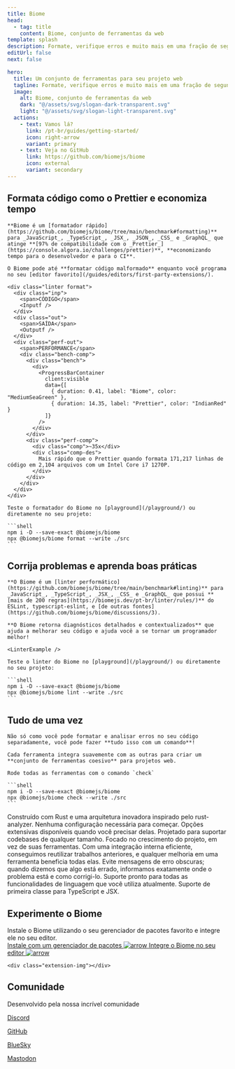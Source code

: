 ```yaml
---
title: Biome
head:
  - tag: title
    content: Biome, conjunto de ferramentas da web
template: splash
description: Formate, verifique erros e muito mais em uma fração de segundo.
editUrl: false
next: false

hero:
  title: Um conjunto de ferramentas para seu projeto web
  tagline: Formate, verifique erros e muito mais em uma fração de segundo.
  image:
    alt: Biome, conjunto de ferramentas da web
    dark: "@/assets/svg/slogan-dark-transparent.svg"
    light: "@/assets/svg/slogan-light-transparent.svg"
  actions:
    - text: Vamos lá?
      link: /pt-br/guides/getting-started/
      icon: right-arrow
      variant: primary
    - text: Veja no GitHub
      link: https://github.com/biomejs/biome
      icon: external
      variant: secondary
---
```



<div class="gradient"></div>

<div class="hero-code">
    <h2 class="head">Formata código como o Prettier e economiza tempo</h2>

    **Biome é um [formatador rápido](https://github.com/biomejs/biome/tree/main/benchmark#formatting)** para _JavaScript_, _TypeScript_, _JSX_, _JSON_, _CSS_ e _GraphQL_ que atinge **[97% de compatibilidade com o _Prettier_](https://console.algora.io/challenges/prettier)**, **economizando tempo para o desenvolvedor e para o CI**.

    O Biome pode até **formatar código malformado** enquanto você programa no seu [editor favorito](/guides/editors/first-party-extensions/).

    <div class="linter format">
      <div class="inp">
        <span>CÓDIGO</span>
        <Inputf />
      </div>
      <div class="out">
        <span>SAÍDA</span>
        <Outputf />
      </div>
      <div class="perf-out">
        <span>PERFORMANCE</span>
        <div class="bench-comp">
          <div class="bench">
            <div>
              <ProgressBarContainer
                client:visible
                data={[
                  { duration: 0.41, label: "Biome", color: "MediumSeaGreen" },
                  { duration: 14.35, label: "Prettier", color: "IndianRed" }
                ]}
              />
            </div>
          </div>
          <div class="perf-comp">
            <div class="comp">~35x</div>
            <div class="comp-des">
              Mais rápido que o Prettier quando formata 171,217 linhas de código em 2,104 arquivos com um Intel Core i7 1270P.
            </div>
          </div>
        </div>
      </div>
    </div>

    Teste o formatador do Biome no [playground](/playground/) ou diretamente no seu projeto:

    ```shell
    npm i -D --save-exact @biomejs/biome
    npx @biomejs/biome format --write ./src
    ```

</div>

<div class="hero-code">
    <h2 class="head">Corrija problemas e aprenda boas práticas</h2>

    **O Biome é um [linter performático](https://github.com/biomejs/biome/tree/main/benchmark#linting)** para _JavaScript_, _TypeScript_, _JSX_, _CSS_ e _GraphQL_ que possui **[mais de 200 regras](https://biomejs.dev/pt-br/linter/rules/)** do ESLint, typescript-eslint, e [de outras fontes](https://github.com/biomejs/biome/discussions/3).

    **O Biome retorna diagnósticos detalhados e contextualizados** que ajuda a melhorar seu código e ajuda você a se tornar um programador melhor!

    <LinterExample />

    Teste o linter do Biome no [playground](/playground/) ou diretamente no seu projeto:

    ```shell
    npm i -D --save-exact @biomejs/biome
    npx @biomejs/biome lint --write ./src
    ```

</div>

<div class="hero-code">
    <h2 class="head">Tudo de uma vez</h2>

    Não só como você pode formatar e analisar erros no seu código separadamente, você pode fazer **tudo isso com um comando**!

    Cada ferramenta integra suavemente com as outras para criar um **conjunto de ferramentas coesivo** para projetos web.

    Rode todas as ferramentas com o comando `check`

    ```shell
    npm i -D --save-exact @biomejs/biome
    npx @biomejs/biome check --write ./src
    ```

</div>

<div class="card-cnt">

<CardGrid>
    <Card title="Rápido" icon="rocket">
      Construído com Rust e uma arquitetura inovadora inspirado pelo rust-analyzer.
    </Card>
    <Card title="Simples" icon="pencil">
      Nenhuma configuração necessária para começar.
      Opções extensivas disponíveis quando você precisar delas.
    </Card>
    <Card title="Escalável" icon="random">
      Projetado para suportar codebases de qualquer tamanho. Focado no crescimento
      do projeto, em vez de suas ferramentas.
    </Card>
    <Card title="Otimizado" icon="setting">
      Com uma integração interna eficiente, conseguimos reutilizar trabalhos
      anteriores, e qualquer melhoria em uma ferramenta beneficia todas elas.
    </Card>
    <Card title="Prático e informativo" icon="information">
      Evite mensagens de erro obscuras; quando dizemos que algo está errado,
      informamos exatamente onde o problema está e como corrigi-lo.
    </Card>
    <Card title="Pacote completo" icon="add-document">
      Suporte pronto para todas as funcionalidades de linguagem que você utiliza
      atualmente. Suporte de primeira classe para TypeScript e JSX.
    </Card>
  </CardGrid>
</div>
<div class="installation-body">
  <div class="installation">
    <div class="installation-left">
      <h2 class="head">Experimente o Biome</h2>
      <div class="installation-description">
        Instale o Biome utilizando o seu gerenciador de pacotes favorito e integre ele no seu editor.
      </div>
      <a class="installation-biome" href="/pt-br/guides/getting-started/#instalação">
        Instale com um gerenciador de pacotes
        <Image src={arrow} alt="arrow" />
      </a>
      <a
        href="/guides/editors/first-party-extensions/"
        class="installation-extension"
      >
        Integre o Biome no seu editor
        <Image src={arrow} alt="arrow" />
      </a>
    </div>

    <div class="extension-img"></div>

  </div>
</div>

<AwardBanner />

<div class="community">
  <div class="community-grid"></div>
  <h2 class="head">Comunidade</h2>
  <div class="community-connect">
    <div class="community-description">
      Desenvolvido pela nossa incrível comunidade
    </div>
    <div class="community-links">
      <a href="https://biomejs.dev/chat" class="discord">
        <Icon name="discord" />
        <p>Discord</p>
      </a>
      <a href="https://github.com/biomejs/biome" class="github">
        <Icon name="github" />
        <p>GitHub</p>
      </a>
      <a href="https://bsky.app/profile/biomejs.dev" class="blueSky">
          <Icon name="blueSky" />
          <p>BlueSky</p>
      </a>
      <a href="https://fosstodon.org/@biomejs" class="mastodon">
        <Icon name="mastodon" />
        <p>Mastodon</p>
      </a>
    </div>
  </div>
  <div class="connect">
    <Community />
  </div>
</div>

<Sponsors title="Patrocinadores" />

<Netlify />
